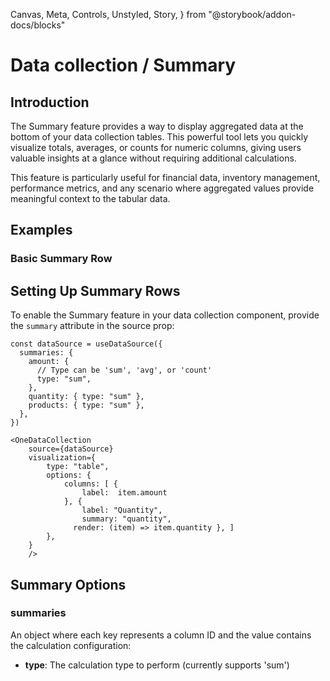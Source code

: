   Canvas,
  Meta,
  Controls,
  Unstyled,
  Story,
} from "@storybook/addon-docs/blocks"


<Meta title="Data collection/Summary" />

# Data collection / Summary

## Introduction

The Summary feature provides a way to display aggregated data at the bottom of
your data collection tables. This powerful tool lets you quickly visualize
totals, averages, or counts for numeric columns, giving users valuable insights
at a glance without requiring additional calculations.

This feature is particularly useful for financial data, inventory management,
performance metrics, and any scenario where aggregated values provide meaningful
context to the tabular data.

## Examples

### Basic Summary Row

<Canvas of={SummaryStories.BasicSummaryRow} meta={SummaryStories} />

## Setting Up Summary Rows

To enable the Summary feature in your data collection component, provide the
`summary` attribute in the source prop:

```tsx
const dataSource = useDataSource({
  summaries: {
    amount: {
      // Type can be 'sum', 'avg', or 'count'
      type: "sum",
    },
    quantity: { type: "sum" },
    products: { type: "sum" },
  },
})

<OneDataCollection
    source={dataSource}
    visualization={
        type: "table",
        options: {
            columns: [ {
                label:  item.amount
            }, {
                label: "Quantity",
                summary: "quantity",
              render: (item) => item.quantity }, ]
        },
    }
    />
```

## Summary Options

### summaries

An object where each key represents a column ID and the value contains the
calculation configuration:

- **type**: The calculation type to perform (currently supports 'sum')
